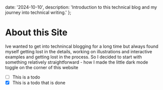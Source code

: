   date: '2024-10-10',
  description: 'Introduction to this technical blog and my journey into technical writing.'
};

# About this Site

Ive wanted to get into technincal blogging for a long time but always found myself getting lost in the details, working on illustrations and interactive examples and getting lost in the process. So I decided to start with something relatively straightforward - how I made the little dark mode toggle on the corner of this website

- [ ] This is a todo
- [x] This is a todo that is done
